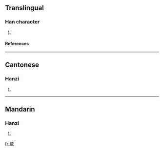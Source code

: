==Translingual==
===Han character===
{{Han char|rn=76|rad=欠|as=09|sn=13|four=2728<sub>2</sub>|canj=山月弓人 (UBNO)}}
# {{defn|Han|sort=欠09}}
====References====
{{Han ref|kx=0570.010|dkj=16127|dj=0958.040|hdz=32145.100|uh=6B42|ud=27458|bh=DDF8|bd=56824}}

----
==Cantonese==
===Hanzi===
{{yue-hanzi|jyut=|y=chyun2}}
# {{defn|Cantonese}}

----
==Mandarin==
===Hanzi===
{{cmn-hanzi|pin=[[chuán]] (chuan2)|wg=ch'uan<sup>2</sup>}}
# {{defn|Mandarin}}

[[fr:歂]]